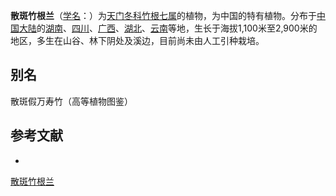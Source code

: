 {{Speciesbox
| name = 散斑竹根兰
| status = 
| status_system = 
| image = 
| genus = Disporopsis
| species = aspera
| authority = (Hua) Engl. ex K. Krause
}}

'''散斑竹根兰'''（[[学名|学名]]：{{lang|la|''Disporopsis aspera''}}）为[[天门冬科|天门冬科]][[竹根七属|竹根七属]]的植物，为中国的特有植物。分布于[[中国大陆|中国大陆]]的[[湖南|湖南]]、[[四川|四川]]、[[广西|广西]]、[[湖北|湖北]]、[[云南|云南]]等地，生长于海拔1,100米至2,900米的地区，多生在山谷、林下阴处及溪边，目前尚未由人工引种栽培。

== 别名 ==
散斑假万寿竹（高等植物图鉴）

== 参考文献 ==
<div class="references-small">
* {{cite web| url =http://www.bioinfo.cn/db05/KmzwSpecies.php?action=view&id=6102| title =散斑竹根兰| work =《中国高等植物数据库全库》| publisher =中国科学院微生物研究所| author =昆明植物研究所| accessdate =2009-02-25| deadurl =yes| archiveurl =https://web.archive.org/web/20160305035413/http://www.bioinfo.cn/db05/KmzwSpecies.php?action=view&id=6102| archivedate =2016-03-05}}
</div>

[[Category:竹根七属|散斑竹根兰]]


{{植物小作品}}